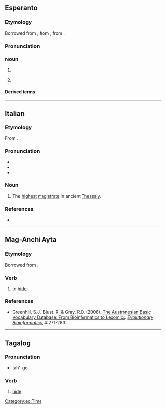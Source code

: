 {{also|Tago|tágo}}
==Esperanto==

===Etymology===
Borrowed from {{bor|eo|de|Tag}}, from {{der|eo|goh|tag}}, from {{der|eo|gem-pro|*dagaz}}.

===Pronunciation===
{{eo-IPA|a=Eo-tago.ogg}}

===Noun===
{{eo-head}}

# {{l|en|day}}
#: {{uxi|eo|Estas sep '''tagoj''' en unu semajno.|There are seven '''days''' in one week.}}
# {{l|en|midday}}

====Derived terms====
{{der3
|eo|{{l|eo|antaŭtago|t=the day before, previous day}}
|{{l|eo|antaŭtagmezo|t=the [[AM]], forenoon}}
|{{l|eo|ĉiutage|t=every day, [[daily]]}}
|{{l|eo|labortago|t=[[working day]], [[weekday]]}}
|{{l|eo|naskiĝotago|t=[[birthday]]}}
|{{l|eo|posttagmezo|t=the [[PM]], afternoon}}
|{{l|eo|ripoztago|t=rest day, [[weekend]] day}}
|{{l|eo|semajntago|t=[[weekday]]}}
|{{l|eo|supertago|t=[[leap day]]}}
|{{l|eo|taga|t=of or related to day}}
|{{l|eo|tagdaŭra|t=lasting all day}}
|{{l|eo|tage|t=in the daytime}}
|{{l|eo|taglibro|t=[[diary]]}}
|{{l|eo|tagmezo|t=[[noon]]}}
|{{l|eo|iutage|t=[[someday]],[[one day]]}}
}}

{{eo BRO|2}}
{{eo GCSE|0}}
{{Universala Vortaro}}

[[Category:eo:Time]]

----

==Italian==

===Etymology===
From {{bor|it|grc|ταγός}}.

===Pronunciation===
* {{it-IPA|tàgo}}
* {{rhymes|it|aɡo}}
* {{hyph|it|tà|go}}

===Noun===
{{it-noun|m}}

# {{tlb|it|historical}} The [[highest]] [[magistrate]] in ancient [[Thessaly]].

===References===
* {{R:it:Trec}}

----

==Mag-Anchi Ayta==

===Etymology===
Borrowed from {{bor|sgb|tl|tago}}.

===Verb===
{{head|sgb|verb}}

# to [[hide]]

===References===
* Greenhill, S.J., Blust. R, & Gray, R.D. (2008). [https://abvd.shh.mpg.de/publications/index.php?pub=Greenhill_et_al2008 The Austronesian Basic Vocabulary Database: From Bioinformatics to Lexomics]. ''[http://journals.sagepub.com/doi/abs/10.4137/EBO.S893 Evolutionary Bioinformatics]'', 4:271-283.

----

==Tagalog==

===Pronunciation===
* tah'-go

===Verb===
{{head|tl|verb}}

# [[hide]]